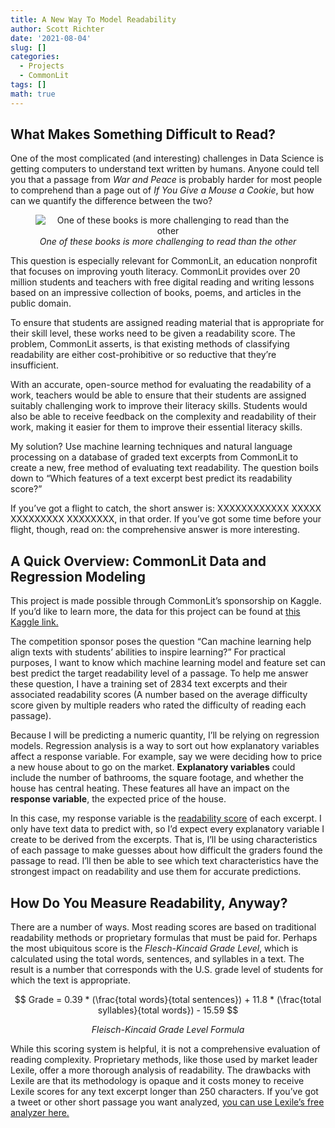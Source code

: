```yaml
---
title: A New Way To Model Readability
author: Scott Richter
date: '2021-08-04'
slug: []
categories:
  - Projects
  - CommonLit
tags: []
math: true
---
```


## What Makes Something Difficult to Read?

One of the most complicated (and interesting) challenges in Data Science is getting computers to understand text written by humans. Anyone could tell you that a passage from *War and Peace* is probably harder for most people to comprehend than a page out of *If You Give a Mouse a Cookie*, but how can we quantify the difference between the two? 

<center>

![*One of these books is more challenging to read than the other*](images/BooksTransparent.png)

</center>

This question is especially relevant for CommonLit, an education nonprofit that focuses on improving youth literacy. CommonLit provides over 20 million students and teachers with free digital reading and writing lessons based on an impressive collection of books, poems, and articles in the public domain.

To ensure that students are assigned reading material that is appropriate for their skill level, these works need to be given a readability score. The problem, CommonLit asserts, is that existing methods of classifying readability are either cost-prohibitive or so reductive that they're insufficient. 

With an accurate, open-source method for evaluating the readability of a work, teachers would be able to ensure that their students are assigned suitably challenging work to improve their literacy skills. Students would also be able to receive feedback on the complexity and readability of their work, making it easier for them to improve their essential literacy skills.

My solution? Use machine learning techniques and natural language processing on a database of graded text excerpts from CommonLit to create a new, free method of evaluating text readability. The question boils down to "Which features of a text excerpt best predict its readability score?" 

If you've got a flight to catch, the short answer is: XXXXXXXXXXXX XXXXX XXXXXXXXX XXXXXXXX, in that order. If you've got some time before your flight, though, read on: the comprehensive answer is more interesting.

## A Quick Overview: CommonLit Data and Regression Modeling

This project is made possible through CommonLit's sponsorship on Kaggle. If you'd like to learn more, the data for this project can be found at [this Kaggle link.](https://www.kaggle.com/c/commonlitreadabilityprize/overview) 

The competition sponsor poses the question “Can machine learning help align texts with students’ abilities to inspire learning?” For practical purposes, I want to know which machine learning model and feature set can best predict the target readability level of a passage. To help me answer these question, I have a training set of 2834 text excerpts and their associated readability scores (A number based on the average difficulty score given by multiple readers who rated the difficulty of reading each passage).

Because I will be predicting a numeric quantity, I’ll be relying on regression models. Regression analysis is a way to sort out how explanatory variables affect a response variable. For example, say we were deciding how to price a new house about to go on the market. **Explanatory variables** could include the number of bathrooms, the square footage, and whether the house has central heating. These features all have an impact on the **response variable**, the expected price of the house. 

In this case, my response variable is the [readability score](https://www.kaggle.com/c/commonlitreadabilityprize/discussion/240423) of each excerpt. I only have text data to predict with, so I’d expect every explanatory variable I create to be derived from the excerpts. That is, I'll be using characteristics of each passage to make guesses about how difficult the graders found the passage to read. I'll then be able to see which text characteristics have the strongest impact on readability and use them for accurate predictions.

## How Do You Measure Readability, Anyway?

There are a number of ways. Most reading scores are based on traditional readability methods or proprietary formulas that must be paid for. Perhaps the most ubiquitous score is the *Flesch-Kincaid Grade Level*, which is calculated using the total words, sentences, and syllables in a text. The result is a number that corresponds with the U.S. grade level of students for which the text is appropriate.

<center>

$$
Grade = 0.39 * (\frac{total words}{total sentences}) + 11.8 * (\frac{total syllables}{total words}) - 15.59
$$

*Fleisch-Kincaid Grade Level Formula*

</center>

While this scoring system is helpful, it is not a comprehensive evaluation of reading complexity. Proprietary methods, like those used by market leader Lexile, offer a more thorough analysis of readability. The drawbacks with Lexile are that its methodology is opaque and it costs money to receive Lexile scores for any text excerpt longer than 250 characters. If you've got a tweet or other short passage you want analyzed, [you can use Lexile's free analyzer here.](https://hub.lexile.com/analyzer)